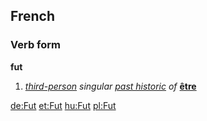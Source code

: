 ==French==
===Verb form===
'''fut'''

#''[[third-person]] singular [[past historic]] of'' '''[[être]]'''

[[de:Fut]]
[[et:Fut]]
[[hu:Fut]]
[[pl:Fut]]